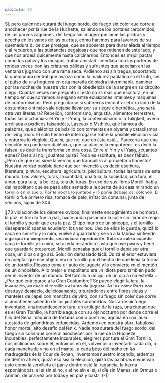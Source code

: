 ```yaml
---
capitulo: 73
---
```


Sí, pero quién nos curará del fuego sordo, del fuego sin color que corre al
anochecer por la rue de la Huchette, saliendo de los portales carcomidos, de los
parvos zaguanes, del fuego sin imagen que lame las piedras y acecha en los
vanos de las puertas, cómo haremos para lavarnos de su quemadura dulce que
prosigue, que se aposenta para durar aliada al tiempo y al recuerdo, a las
sustancias pegajosas que nos retienen de este lado, y que nos arderá dulcemente
hasta calcinarnos. Entonces es mejor pactar como los gatos y los musgos, trabar
amistad inmediata con las porteras de roncas voces, con las criaturas pálidas y
sufrientes que acechan en las ventanas jugando con una rama seca. Ardiendo así
sin tregua, soportando la quemadura central que avanza como la madurez
paulatina en el fruto, ser el pulso de una hoguera en esta maraña de piedra
interminable, caminar por las noches de nuestra vida con la obediencia de la
sangre en su circuito ciego.
Cuántas veces me pregunto si esto no es más que escritura, en un tiempo en
que corremos al engaño entre ecuaciones infalibles y máquinas de conformismos.
Pero preguntarse si sabremos encontrar el otro lado de la costumbre o si más
vale dejarse llevar por su alegre cibernética, ¿no será otra vez literatura?
Rebelión, conformismo, angustia, alimentos terrestres, todas las dicotomías: el
Yin y el Yang, la contemplación o la Tatigkeit, avena arrollada o perdices
faisandées, Lascaux o Mathieu, qué hamaca de palabras, qué dialéctica de bolsillo
con tormentas en piyama y cataclismos de living room. El solo hecho de
interrogarse sobre la posible elección vicia y enturbia lo elegible. Que sí, que no,
que en ésta está... Parecería que una elección no puede ser dialéctica, que su
planteo la empobrece, es decir la falsea, es decir la transforma en otra cosa. Entre
el Yin y el Yang, ¿cuántos eones? Del sí al no, ¿cuántos quizá? Todo es escritura,
es decir fábula. ¿Pero de qué nos sirve la verdad que tranquiliza al propietario
honesto? Nuestra verdad posible tiene que ser invención, es decir escritura,
literatura, pintura, escultura, agricultura, piscicultura, todas las turas de este
mundo. Los valores, turas, la santidad, una tura, la sociedad, una tura, el amor,
pura tura, la belleza, tura de turas. En uno de sus libros Morelli habla del
napolitano que se pasó años sentado a la puerta de su casa mirando un tornillo
en el suelo. Por la noche lo juntaba y lo ponía debajo del colchón. El tornillo fue
primero risa, tomada de pelo, irritación comunal, junta de vecinos, signo de
304

73
violación de los deberes cívicos, finalmente encogimiento de hombros, la paz, el
tornillo fue la paz, nadie podía pasar por la calle sin mirar de reojo el tornillo y
sentir que era la paz. El tipo murió de un síncope, y el tornillo desapareció
apenas acudieron los vecinos. Uno de ellos lo guarda, quizá lo saca en secreto y
lo mira, vuelve a guardarlo y se va a la fábrica sintiendo algo que no comprende,
una oscura reprobación. Sólo se calma cuando saca el tornillo y lo mira, se queda
mirándolo hasta que oye pasos y tiene que guardarlo presuroso. Morelli pensaba
que el tornillo debía ser otra cosa, un dios o algo así. Solución demasiado fácil.
Quizá el error estuviera en aceptar que ese objeto era un tornillo por el hecho de
que tenía la forma de un tornillo. Picasso toma un auto de juguete y lo convierte
en el mentón de un cinocéfalo. A lo mejor el napolitano era un idiota pero
también pudo ser el inventor de un mundo. Del tornillo a un ojo, de un ojo a una
estrella... ¿Por qué entregarse a la Gran Costumbre? Se puede elegir la tura, la
invención, es decir el tornillo o el auto de juguete. Así es cómo París nos destruye
despacio, deliciosamente, triturándonos entre flores viejas y manteles de papel
con manchas de vino, con su fuego sin color que corre al anochecer saliendo de
los portales carcomidos. Nos arde un fuego inventado, una incandescente tura,
un artilugio de la raza, una ciudad que es el Gran Tornillo, la horrible aguja con
su ojo nocturno por donde corre el hilo del Sena, máquina de torturas como
puntillas, agonía en una jaula atestada de golondrinas enfurecidas. Ardemos en
nuestra obra, fabuloso honor mortal, alto desafío del fénix. Nadie nos curará del
fuego sordo, del fuego sin color que corre al anochecer por la rue de la Huchette.
Incurables, perfectamente incurables, elegimos por tura el Gran Tornillo, nos
inclinamos sobre él, entramos en él, volvemos a inventarlo cada día, a cada
mancha de vino en el mantel, a cada beso del moho en las madrugadas de la
Cour de Rohan, inventamos nuestro incendio, ardemos de dentro afuera, quizá
eso sea la elección, quizá las palabras envuelvan esto como la servilleta el pan y
dentro esté la fragancia, la harina esponjándose, el sí sin el no, o el no sin el sí, el
día sin Manes, sin Ormuz o Arimán, de una vez por todas y en paz y basta.
(-1)
